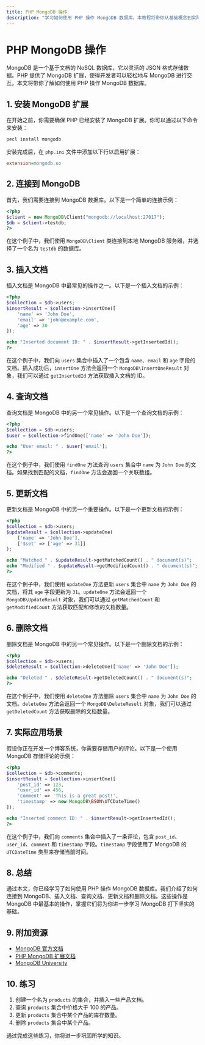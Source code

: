 ```yaml
---
title: PHP MongoDB 操作
description: "学习如何使用 PHP 操作 MongoDB 数据库。本教程将带你从基础概念到实际应用，掌握 MongoDB 的增删改查操作。"
---
```


# PHP MongoDB 操作

MongoDB 是一个基于文档的 NoSQL 数据库，它以灵活的 JSON 格式存储数据。PHP 提供了 MongoDB 扩展，使得开发者可以轻松地与 MongoDB 进行交互。本文将带你了解如何使用 PHP 操作 MongoDB 数据库。

## 1. 安装 MongoDB 扩展

在开始之前，你需要确保 PHP 已经安装了 MongoDB 扩展。你可以通过以下命令来安装：

```bash
pecl install mongodb
```

安装完成后，在 `php.ini` 文件中添加以下行以启用扩展：

```ini
extension=mongodb.so
```

## 2. 连接到 MongoDB

首先，我们需要连接到 MongoDB 数据库。以下是一个简单的连接示例：

```php
<?php
$client = new MongoDB\Client("mongodb://localhost:27017");
$db = $client->testdb;
?>
```

在这个例子中，我们使用 `MongoDB\Client` 类连接到本地 MongoDB 服务器，并选择了一个名为 `testdb` 的数据库。

## 3. 插入文档

插入文档是 MongoDB 中最常见的操作之一。以下是一个插入文档的示例：

```php
<?php
$collection = $db->users;
$insertResult = $collection->insertOne([
    'name' => 'John Doe',
    'email' => 'john@example.com',
    'age' => 30
]);

echo "Inserted document ID: " . $insertResult->getInsertedId();
?>
```

在这个例子中，我们向 `users` 集合中插入了一个包含 `name`、`email` 和 `age` 字段的文档。插入成功后，`insertOne` 方法会返回一个 `MongoDB\InsertOneResult` 对象，我们可以通过 `getInsertedId` 方法获取插入文档的 ID。

## 4. 查询文档

查询文档是 MongoDB 中的另一个常见操作。以下是一个查询文档的示例：

```php
<?php
$collection = $db->users;
$user = $collection->findOne(['name' => 'John Doe']);

echo "User email: " . $user['email'];
?>
```

在这个例子中，我们使用 `findOne` 方法查询 `users` 集合中 `name` 为 `John Doe` 的文档。如果找到匹配的文档，`findOne` 方法会返回一个关联数组。

## 5. 更新文档

更新文档是 MongoDB 中的另一个重要操作。以下是一个更新文档的示例：

```php
<?php
$collection = $db->users;
$updateResult = $collection->updateOne(
    ['name' => 'John Doe'],
    ['$set' => ['age' => 31]]
);

echo "Matched " . $updateResult->getMatchedCount() . " document(s)";
echo "Modified " . $updateResult->getModifiedCount() . " document(s)";
?>
```

在这个例子中，我们使用 `updateOne` 方法更新 `users` 集合中 `name` 为 `John Doe` 的文档，将其 `age` 字段更新为 `31`。`updateOne` 方法会返回一个 `MongoDB\UpdateResult` 对象，我们可以通过 `getMatchedCount` 和 `getModifiedCount` 方法获取匹配和修改的文档数量。

## 6. 删除文档

删除文档是 MongoDB 中的另一个常见操作。以下是一个删除文档的示例：

```php
<?php
$collection = $db->users;
$deleteResult = $collection->deleteOne(['name' => 'John Doe']);

echo "Deleted " . $deleteResult->getDeletedCount() . " document(s)";
?>
```

在这个例子中，我们使用 `deleteOne` 方法删除 `users` 集合中 `name` 为 `John Doe` 的文档。`deleteOne` 方法会返回一个 `MongoDB\DeleteResult` 对象，我们可以通过 `getDeletedCount` 方法获取删除的文档数量。

## 7. 实际应用场景

假设你正在开发一个博客系统，你需要存储用户的评论。以下是一个使用 MongoDB 存储评论的示例：

```php
<?php
$collection = $db->comments;
$insertResult = $collection->insertOne([
    'post_id' => 123,
    'user_id' => 456,
    'comment' => 'This is a great post!',
    'timestamp' => new MongoDB\BSON\UTCDateTime()
]);

echo "Inserted comment ID: " . $insertResult->getInsertedId();
?>
```

在这个例子中，我们向 `comments` 集合中插入了一条评论，包含 `post_id`、`user_id`、`comment` 和 `timestamp` 字段。`timestamp` 字段使用了 MongoDB 的 `UTCDateTime` 类型来存储当前时间。

## 8. 总结

通过本文，你已经学习了如何使用 PHP 操作 MongoDB 数据库。我们介绍了如何连接到 MongoDB、插入文档、查询文档、更新文档和删除文档。这些操作是 MongoDB 中最基本的操作，掌握它们将为你进一步学习 MongoDB 打下坚实的基础。

## 9. 附加资源

- [MongoDB 官方文档](https://docs.mongodb.com/)
- [PHP MongoDB 扩展文档](https://www.php.net/manual/en/book.mongodb.php)
- [MongoDB University](https://university.mongodb.com/)

## 10. 练习

1. 创建一个名为 `products` 的集合，并插入一些产品文档。
2. 查询 `products` 集合中价格大于 100 的产品。
3. 更新 `products` 集合中某个产品的库存数量。
4. 删除 `products` 集合中某个产品。

通过完成这些练习，你将进一步巩固所学的知识。